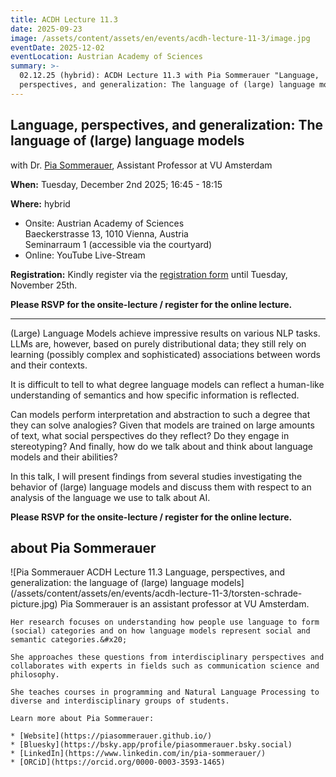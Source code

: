 ```yaml
---
title: ACDH Lecture 11.3
date: 2025-09-23
image: /assets/content/assets/en/events/acdh-lecture-11-3/image.jpg
eventDate: 2025-12-02
eventLocation: Austrian Academy of Sciences
summary: >-
  02.12.25 (hybrid): ACDH Lecture 11.3 with Pia Sommerauer "Language,
  perspectives, and generalization: The language of (large) language models"
---
```

## **Language, perspectives, and generalization: The language of (large) language models**

with Dr. [Pia Sommerauer](https://research.vu.nl/en/persons/pia-sommerauer), Assistant Professor at VU Amsterdam

**When:** Tuesday, December 2nd 2025; 16:45 - 18:15

**Where:** hybrid

* Onsite: Austrian Academy of Sciences\
  Baeckerstrasse 13, 1010 Vienna, Austria\
  Seminarraum 1 (accessible via the courtyard)
* Online: YouTube Live-Stream

**Registration:** Kindly register via the [registration form](https://www.oeaw.ac.at/acdh/newsevents/registration/acdh-lecture-113-with-pia-sommerauer) until Tuesday, November 25th.

**Please RSVP for the onsite-lecture / register for the online lecture.**

---

(Large) Language Models achieve impressive results on various NLP tasks. LLMs are, however, based on purely distributional data; they still rely on learning (possibly complex and sophisticated) associations between words and their contexts.

It is difficult to tell to what degree language models can reflect a human-like understanding of semantics and how specific information is reflected.

Can models perform interpretation and abstraction to such a degree that they can solve analogies? Given that models are trained on large amounts of text, what social perspectives do they reflect? Do they engage in stereotyping? And finally, how do we talk about and think about language models and their abilities?

In this talk, I will present findings from several studies investigating the behavior of (large) language models and discuss them with respect to an analysis of the language we use to talk about AI.

**Please RSVP for the onsite-lecture / register for the online lecture.**

## about Pia Sommerauer

<Grid layout="two-columns" alignment="stretch">
  <GridItem alignment="center">
    ![Pia Sommerauer ACDH Lecture 11.3 Language, perspectives, and generalization: the language of (large) language models](/assets/content/assets/en/events/acdh-lecture-11-3/torsten-schrade-picture.jpg)
  </GridItem>

  <GridItem alignment="stretch">
    Pia Sommerauer is an assistant professor at VU Amsterdam.

    Her research focuses on understanding how people use language to form (social) categories and on how language models represent social and semantic categories.&#x20;

    She approaches these questions from interdisciplinary perspectives and collaborates with experts in fields such as communication science and philosophy.

    She teaches courses in programming and Natural Language Processing to diverse and interdisciplinary groups of students.

    Learn more about Pia Sommerauer:

    * [Website](https://piasommerauer.github.io/)
    * [Bluesky](https://bsky.app/profile/piasommerauer.bsky.social)
    * [LinkedIn](https://www.linkedin.com/in/pia-sommerauer/)
    * [ORCiD](https://orcid.org/0000-0003-3593-1465)
  </GridItem>
</Grid>
